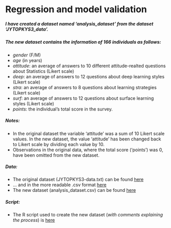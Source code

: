 # Regression and model validation

##### I have created a dataset named 'analysis_dataset' from the dataset 'JYTOPKYS3_data'.  
##### The new dataset contains the information of 166 individuals as follows:  

* *gender* (F/M)  
* *age* (in years)  
* *attitude*: an average of answers to 10 different attitude-realted questions about Statistics (Likert scale)  
* *deep*: an average of answers to 12 questions about deep learning styles (Likert scale)  
* *stra*: an average of answers to 8 questions about learning strategies (Likert scale)  
* *surf*: an average of answers to 12 questions about surface learning styles (Likert scale)  
* *points*: the individual's total score in the survey.  

  
##### Notes:
* In the original dataset the variable 'attitude' was a sum of 10 Likert scale values. In the new dataset, the value 'attitude' has been changed back to Likert scale by dividing each value by 10.  
* Observations in the original data, where the total score ('points') was 0, have been omitted from the new dataset.  

  
##### Data:  
* The original dataset (JYTOPKYS3-data.txt) can be found [here](http://www.helsinki.fi/~kvehkala/JYTmooc/JYTOPKYS3-data.txt)  
* ... and in the more readable .csv format [here](https://github.com/huttusam/IODS-project/blob/master/data/JYTOPKYS3-data.csv)  
* The new dataset (analysis_dataset.csv) can be found [here](https://github.com/huttusam/IODS-project/blob/master/data/analysis_dataset.csv)  

##### Script:  
* The R script used to create the new dataset (*with comments explaining the process*) is  [here](https://github.com/huttusam/IODS-project/blob/master/data/create_learning2014.R)  

